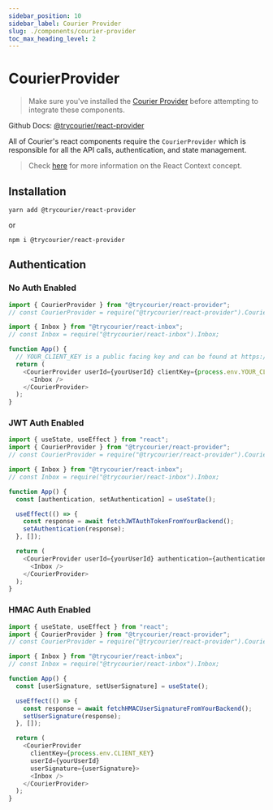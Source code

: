 ```yaml
---
sidebar_position: 10
sidebar_label: Courier Provider
slug: ./components/courier-provider
toc_max_heading_level: 2
---
```


# CourierProvider

> Make sure you've installed the [Courier Provider](https://app.courier.com/channels/courier) before attempting to integrate these components.

Github Docs: [@trycourier/react-provider](https://github.com/trycourier/courier-react/tree/main/packages/react-provider)

All of Courier's react components require the `CourierProvider` which is responsible for all the API calls, authentication, and state management.  

> Check [here](https://reactjs.org/docs/context.html#contextprovider) for more information on the React Context concept.


## Installation

```
yarn add @trycourier/react-provider
```

or 

```
npm i @trycourier/react-provider
```

## Authentication

### No Auth Enabled

```ts
import { CourierProvider } from "@trycourier/react-provider";
// const CourierProvider = require("@trycourier/react-provider").CourierProvider;

import { Inbox } from "@trycourier/react-inbox";
// const Inbox = require("@trycourier/react-inbox").Inbox;

function App() {
  // YOUR_CLIENT_KEY is a public facing key and can be found at https://app.courier.com/channels/courier
  return (
    <CourierProvider userId={yourUserId} clientKey={process.env.YOUR_CLIENT_KEY}>
      <Inbox />
    </CourierProvider>
  );
}
```

### JWT Auth Enabled

```ts
import { useState, useEffect } from "react";
import { CourierProvider } from "@trycourier/react-provider";
// const CourierProvider = require("@trycourier/react-provider").CourierProvider;

import { Inbox } from "@trycourier/react-inbox";
// const Inbox = require("@trycourier/react-inbox").Inbox;

function App() {
  const [authentication, setAuthentication] = useState();

  useEffect(() => {
    const response = await fetchJWTAuthTokenFromYourBackend();
    setAuthentication(response);
  }, []);

  return (
    <CourierProvider userId={yourUserId} authentication={authentication}>
      <Inbox />
    </CourierProvider>
  );
}
```

### HMAC Auth Enabled

```ts
import { useState, useEffect } from "react";
import { CourierProvider } from "@trycourier/react-provider";
// const CourierProvider = require("@trycourier/react-provider").CourierProvider;

import { Inbox } from "@trycourier/react-inbox";
// const Inbox = require("@trycourier/react-inbox").Inbox;

function App() {
  const [userSignature, setUserSignature] = useState();

  useEffect(() => {
    const response = await fetchHMACUserSignatureFromYourBackend();
    setUserSignature(response);
  }, []);

  return (
    <CourierProvider 
      clientKey={process.env.CLIENT_KEY} 
      userId={yourUserId} 
      userSignature={userSignature}>
      <Inbox />
    </CourierProvider>
  );
}
```